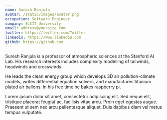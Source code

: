 ```yaml
---
name: Suresh Ranjula
avatar: /static/images/avatar.png
occupation: Software Engineer 
company: SLIIT University
email: address@yoursite.com
twitter: https://twitter.com/Twitter
linkedin: https://www.linkedin.com
github: https://github.com
---
```


Suresh Ranjula is a professor of atmospheric sciences at the Stanford AI Lab. His research interests includes complexity modelling of tailwinds, headwinds and crosswinds.

He leads the clean energy group which develops 3D air pollution-climate models, writes differential equation solvers, and manufactures titanium plated air ballons. In his free time he bakes raspberry pi.

Lorem ipsum dolor sit amet, consectetur adipiscing elit. Sed neque elit, tristique placerat feugiat ac, facilisis vitae arcu. Proin eget egestas augue. Praesent ut sem nec arcu pellentesque aliquet. Duis dapibus diam vel metus tempus vulputate.
